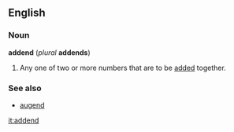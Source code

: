 ==English==
===Noun===
'''addend''' (''plural'' '''addends''')

#{{arithmetic}} Any one of two or more numbers that are to be [[add]]ed together.

===See also===
*[[augend]]

[[it:addend]]